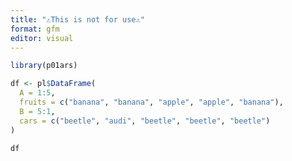 ```yaml
---
title: "⚠️This is not for use⚠️"
format: gfm
editor: visual
---
```


```r
library(p01ars)

df <- pl$DataFrame(
  A = 1:5,
  fruits = c("banana", "banana", "apple", "apple", "banana"),
  B = 5:1,
  cars = c("beetle", "audi", "beetle", "beetle", "beetle")
)

df
```
